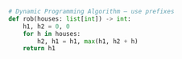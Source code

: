 ```python meta="source=problems/198-house-robber/bottom-up.py"
# Dynamic Programming Algorithm — use prefixes
def rob(houses: list[int]) -> int:
    h1, h2 = 0, 0
    for h in houses:
        h2, h1 = h1, max(h1, h2 + h)
    return h1
```